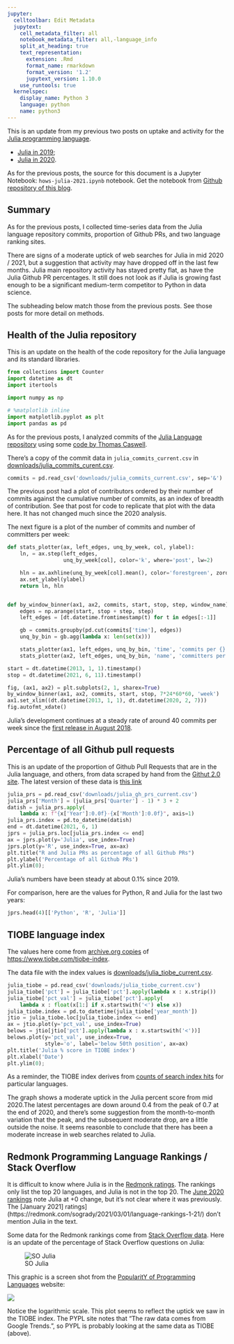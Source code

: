 ```yaml
---
jupyter:
  celltoolbar: Edit Metadata
  jupytext:
    cell_metadata_filter: all
    notebook_metadata_filter: all,-language_info
    split_at_heading: true
    text_representation:
      extension: .Rmd
      format_name: rmarkdown
      format_version: '1.2'
      jupytext_version: 1.10.0
    use_runtools: true
  kernelspec:
    display_name: Python 3
    language: python
    name: python3
---
```


This is an update from my previous two posts on uptake and activity for the
[Julia programming language](https://julialang.org).

* [Julia in 2019]({filename}/hows-julia.ipynb);
* [Julia in 2020]({filename}/hows-julia-2020.ipynb).

As for the previous posts, the source for this document is a Jupyter Notebook:
`hows-julia-2021.ipynb` notebook. Get the notebook from [Github repository of
this blog](https://github.com/matthew-brett/asterisk-blog).

## Summary

As for the previous posts, I collected time-series data from the Julia language
repository commits, proportion of Github PRs, and two language ranking sites.

There are signs of a moderate uptick of web searches for Julia in mid 2020 /
2021, but a suggestion that activity may have dropped off in the last few
months.  Julia main repository activity has stayed pretty flat, as have the
Julia Github PR percentages.  It still does not look as if Julia is growing
fast enough to be a significant medium-term competitor to Python in data
science.

The subheading below match those from the previous posts.  See those posts for more detail on methods.

## Health of the Julia repository

This is an update on the health of the code repository for the Julia language
and its standard libraries.

```python
from collections import Counter
import datetime as dt
import itertools

import numpy as np

# %matplotlib inline
import matplotlib.pyplot as plt
import pandas as pd
```

As for the previous posts, I analyzed commits of the [Julia Language repository](https://github.com/JuliaLang/julia) using some [code by Thomas Caswell](https://gist.github.com/tacaswell/e95cb2d57ca3783ffc40).

There's a copy of the commit data in `julia_commits_current.csv` in
[downloads/julia_commits_curent.csv](../downloads/julia_commits_current.csv).

```python
commits = pd.read_csv('downloads/julia_commits_current.csv', sep='&')
```

The previous post had a plot of contributors ordered by their number of commits against the cumulative number of commits, as an index of breadth of contribution.  See that post for code to replicate that plot with the data here.  It has not changed much since the 2020 analysis.

The next figure is a plot of the number of commits and number of committers per week:

```python
def stats_plotter(ax, left_edges, unq_by_week, col, ylabel):
    ln, = ax.step(left_edges,
                  unq_by_week[col], color='k', where='post', lw=2)

    hln = ax.axhline(unq_by_week[col].mean(), color='forestgreen', zorder=0, lw=2)
    ax.set_ylabel(ylabel)
    return ln, hln


def by_window_binner(ax1, ax2, commits, start, stop, step, window_name):
    edges = np.arange(start, stop + step, step)
    left_edges = [dt.datetime.fromtimestamp(t) for t in edges[:-1]]

    gb = commits.groupby(pd.cut(commits['time'], edges))
    unq_by_bin = gb.agg(lambda x: len(set(x)))

    stats_plotter(ax1, left_edges, unq_by_bin, 'time', 'commits per {}'.format(window_name))
    stats_plotter(ax2, left_edges, unq_by_bin, 'name', 'committers per {}'.format(window_name))

start = dt.datetime(2013, 1, 1).timestamp()
stop = dt.datetime(2021, 6, 11).timestamp()

fig, (ax1, ax2) = plt.subplots(2, 1, sharex=True)
by_window_binner(ax1, ax2, commits, start, stop, 7*24*60*60, 'week')
ax1.set_xlim((dt.datetime(2013, 1, 1), dt.datetime(2020, 2, 7)))
fig.autofmt_xdate()
```

Julia's development continues at a steady rate of around 40 commits per week
since the [first release in August
2018](https://julialang.org/blog/2018/08/one-point-zero).

## Percentage of all Github pull requests

This is an update of the proportion of Github Pull Requests that are in the
Julia language, and others, from data scraped by hand from the [Githut 2.0
site](https://madnight.github.io/githut).  The latest version of these data is
[this link](../downloads/julia_gh_prs_current.csv)

```python
julia_prs = pd.read_csv('downloads/julia_gh_prs_current.csv')
julia_prs['Month'] = (julia_prs['Quarter'] - 1) * 3 + 2
datish = julia_prs.apply(
    lambda x: f"{x['Year']:0.0f}-{x['Month']:0.0f}", axis=1)
julia_prs.index = pd.to_datetime(datish)
end = dt.datetime(2021, 6, 1)
jprs = julia_prs.loc[julia_prs.index <= end]
ax = jprs.plot(y='Julia', use_index=True)
jprs.plot(y='R', use_index=True, ax=ax)
plt.title("R and Julia PRs as percentage of all Github PRs")
plt.ylabel('Percentage of all Github PRs')
plt.ylim(0);
```

Julia's numbers have been steady at about 0.1% since 2019.

For comparison, here are the values for Python, R and Julia for the last two years:

```python
jprs.head(4)[['Python', 'R', 'Julia']]
```

## TIOBE language index

The values here come from [archive.org
copies](https://web.archive.org/web/*/https://www.tiobe.com/tiobe-index/) of
<https://www.tiobe.com/tiobe-index>.

The data file with the index values is
[downloads/julia_tiobe_current.csv](../downloads/julia_tiobe_current.csv).

```python
julia_tiobe = pd.read_csv('downloads/julia_tiobe_current.csv')
julia_tiobe['pct'] = julia_tiobe['pct'].apply(lambda x : x.strip())
julia_tiobe['pct_val'] = julia_tiobe['pct'].apply(
    lambda x : float(x[1:] if x.startswith('<') else x))
julia_tiobe.index = pd.to_datetime(julia_tiobe['year_month'])
jtio = julia_tiobe.loc[julia_tiobe.index <= end]
ax = jtio.plot(y='pct_val', use_index=True)
belows = jtio[jtio['pct'].apply(lambda x : x.startswith('<'))]
belows.plot(y='pct_val', use_index=True,
            style='o', label='below 50th position', ax=ax)
plt.title('Julia % score in TIOBE index')
plt.xlabel('Date')
plt.ylim(0);
```

As a reminder, the TIOBE index derives from [counts of search index
hits](https://www.tiobe.com/tiobe-index/programming-languages-definition) for
particular languages.

The graph shows a moderate uptick in the Julia percent score from mid 2020.The
latest percentages are down around 0.4 from the peak of 0.7 at the end of
2020, and there's some suggestion from the month-to-month variation that the
peak, and the subsequent moderate drop, are a little outside the noise.  It
seems reasonble to conclude that there has been a moderate increase in web
searches related to Julia.

## Redmonk Programming Language Rankings / Stack Overflow

It is difficult to know where Julia is in the [Redmonk
ratings](https://redmonk.com/sogrady/category/programming-languages).  The
rankings only list the top 20 languages, and Julia is not in the top 20. The
[June 2020
rankings](https://redmonk.com/sogrady/2020/07/27/language-rankings-6-20) note
Julia at +0 change, but it's not clear where it was previously.  The [January
2021] ratings](https://redmonk.com/sogrady/2021/03/01/language-rankings-1-21/)
don't mention Julia in the text.

Some data for the Redmonk rankings come from [Stack Overflow
data](https://insights.stackoverflow.com/trends).  Here is an update of the
percentage of Stack Overflow questions on Julia:

![SO Julia](images/so_julia_2021-06.png)

This graphic is a screen shot from the [PopularitY of Programming
Languages](https://pypl.github.io/PYPL.html) website:

![](images/pypl_2021-06.jpg)

Notice the logarithmic scale.  This plot seems to reflect the uptick we saw in
the TIOBE index.  The PYPL site notes that "The raw data comes from Google
Trends.", so PYPL is probably looking at the same data as TIOBE (above).
